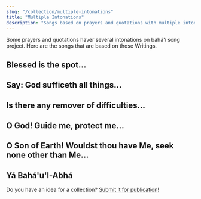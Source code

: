 ```yaml
---
slug: "/collection/multiple-intonations"
title: "Multiple Intonations"
description: "Songs based on prayers and quotations with multiple intonations"
---
```


<Prose>
    Some prayers and quotations haver several intonations on bahá'í song project. Here are the songs that are based on those Writings. 
</Prose>

<Prose>
    <h2>Blessed is the spot&hellip;</h2>
</Prose>
<SongCollection>
    <Song songSlug="blessed" />
    <Song songSlug="blessed-2" />
    <Song songSlug="blessed-3" />
    <Song songSlug="blessed-is-the-spot" />
</SongCollection>

<Prose>
    <h2>Say: God sufficeth all things&hellip;</h2>
</Prose>
<SongCollection>
    <Song songSlug="say-god-sufficeth" />
    <Song songSlug="say-god-sufficeth-2" />
    <Song songSlug="say" />
</SongCollection>

<Prose>
    <h2>Is there any remover of difficulties&hellip;</h2>
</Prose>
<SongCollection>
    <Song songSlug="is-there-any-remover" />
    <Song songSlug="remover-of-difficulties" />
    <Song songSlug="is-there-any-remover-of-difficulties" />
</SongCollection>

<Prose>
    <h2>O God! Guide me, protect me&hellip;</h2>
</Prose>
<SongCollection>
    <Song songSlug="o-god-guide-me" />
    <Song songSlug="o-god-guide-me-2" />
    <Song songSlug="o-god-guide-me-3" />
</SongCollection>

<Prose>
    <h2>O Son of Earth! Wouldst thou have Me, seek none other than Me&hellip;</h2>
</Prose>
<SongCollection>
    <Song songSlug="o-son-of-earth" />
    <Song songSlug="o-son-of-earth-2" />
    <Song songSlug="wouldst-thou" />
</SongCollection>

<Prose>
    <h2>Yá Bahá'u'l-Abhá</h2>
</Prose>
<SongCollection>
    <Song songSlug="ya-bahaul-abha" />
    <Song songSlug="ya-bahaul-abha-2" />
    <Song songSlug="o-god-my-god" />
</SongCollection>

<Prose>
    Do you have an idea for a collection? <a href="/contact">Submit it for publication!</a>
</Prose>